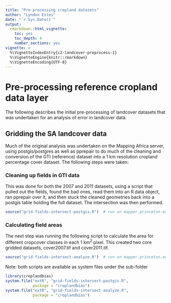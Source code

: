 ```yaml
---
title: "Pre-processing cropland datasets"
author: "Lyndon Estes"
date: "`r Sys.Date()`"
output: 
  rmarkdown::html_vignette:
    toc: yes
    toc_depth: 4
    number_sections: yes
vignette: >
  %\VignetteIndexEntry{c2-landcover-preprocess-1}
  %\VignetteEngine{knitr::rmarkdown}
  %\VignetteEncoding{UTF-8}
---
```


# Pre-processing reference cropland data layer
<!-- This analysis was undertaken to determine the bias in satellite-derived landcover products at different
spatial scales, using GeoTerraImage's cropland maps for South Africa to assess this error.-->
The following describes the initial pre-processing of landcover datasets that was undertaken for an analysis of error in landcover data. 

## Gridding the SA landcover data
Much of the original analysis was undertaken on the Mapping Africa server, using postgis/postgres as well as pprepair to do much of the cleaning and conversion of the GTI (reference) dataset into a 1 km resolution cropland percentage cover dataset. The following steps were taken: 

### Cleaning up fields in GTI data
This was done for both the 2007 and 2011 datasets, using a script that pulled out the fields, found the bad ones, read them into an R data object, ran pprepair over it, and then stuck the cleaned geometries back into a postgis table holding the full dataset. The intersection was then performed. 

```r
source("grid-fields-intersect-postgis.R")  # run on mapper.princeton.edu
```

### Calculating field areas 

The next step was running the following script to calculate the area for different cropcover classes in each 1 km^2^ pixel.  This created two core gridded datasets, cover2007.tif and cover2011.tif. 

```r
source("grid-fields-intersect-analyze.R")  # run on mapper.princeton.edu
```

Note: both scripts are available as system files under the sub-folder
```r
library(croplandbias)
system.file("extR", "grid-fields-intersect-postgis.R", 
            package = "croplandbias")
system.file("extR", "grid-fields-intersect-analyze.R", 
            package = "croplandbias")
```




